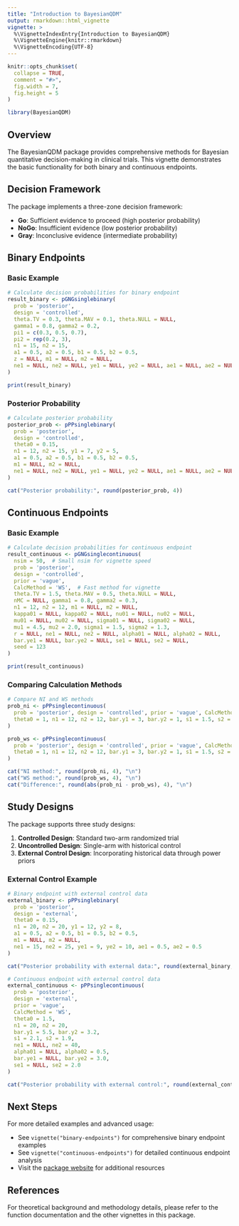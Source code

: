 ```yaml
---
title: "Introduction to BayesianQDM"
output: rmarkdown::html_vignette
vignette: >
  %\VignetteIndexEntry{Introduction to BayesianQDM}
  %\VignetteEngine{knitr::rmarkdown}
  %\VignetteEncoding{UTF-8}
---
```


```r
knitr::opts_chunk$set(
  collapse = TRUE,
  comment = "#>",
  fig.width = 7,
  fig.height = 5
)
```

```r
library(BayesianQDM)
```

## Overview

The BayesianQDM package provides comprehensive methods for Bayesian quantitative decision-making in clinical trials. This vignette demonstrates the basic functionality for both binary and continuous endpoints.

## Decision Framework

The package implements a three-zone decision framework:

- **Go**: Sufficient evidence to proceed (high posterior probability)
- **NoGo**: Insufficient evidence (low posterior probability)
- **Gray**: Inconclusive evidence (intermediate probability)

## Binary Endpoints

### Basic Example

```r
# Calculate decision probabilities for binary endpoint
result_binary <- pGNGsinglebinary(
  prob = 'posterior', 
  design = 'controlled', 
  theta.TV = 0.3, theta.MAV = 0.1, theta.NULL = NULL,
  gamma1 = 0.8, gamma2 = 0.2,
  pi1 = c(0.3, 0.5, 0.7), 
  pi2 = rep(0.2, 3), 
  n1 = 15, n2 = 15,
  a1 = 0.5, a2 = 0.5, b1 = 0.5, b2 = 0.5,
  z = NULL, m1 = NULL, m2 = NULL,
  ne1 = NULL, ne2 = NULL, ye1 = NULL, ye2 = NULL, ae1 = NULL, ae2 = NULL
)

print(result_binary)
```

### Posterior Probability

```r
# Calculate posterior probability
posterior_prob <- pPPsinglebinary(
  prob = 'posterior', 
  design = 'controlled', 
  theta0 = 0.15,
  n1 = 12, n2 = 15, y1 = 7, y2 = 5, 
  a1 = 0.5, a2 = 0.5, b1 = 0.5, b2 = 0.5,
  m1 = NULL, m2 = NULL,
  ne1 = NULL, ne2 = NULL, ye1 = NULL, ye2 = NULL, ae1 = NULL, ae2 = NULL
)

cat("Posterior probability:", round(posterior_prob, 4))
```

## Continuous Endpoints

### Basic Example

```r
# Calculate decision probabilities for continuous endpoint  
result_continuous <- pGNGsinglecontinuous(
  nsim = 50,  # Small nsim for vignette speed
  prob = 'posterior', 
  design = 'controlled', 
  prior = 'vague', 
  CalcMethod = 'WS',  # Fast method for vignette
  theta.TV = 1.5, theta.MAV = 0.5, theta.NULL = NULL,
  nMC = NULL, gamma1 = 0.8, gamma2 = 0.3,
  n1 = 12, n2 = 12, m1 = NULL, m2 = NULL,
  kappa01 = NULL, kappa02 = NULL, nu01 = NULL, nu02 = NULL,
  mu01 = NULL, mu02 = NULL, sigma01 = NULL, sigma02 = NULL,
  mu1 = 4.5, mu2 = 2.0, sigma1 = 1.5, sigma2 = 1.3,
  r = NULL, ne1 = NULL, ne2 = NULL, alpha01 = NULL, alpha02 = NULL,
  bar.ye1 = NULL, bar.ye2 = NULL, se1 = NULL, se2 = NULL,
  seed = 123
)

print(result_continuous)
```

### Comparing Calculation Methods

```r
# Compare NI and WS methods
prob_ni <- pPPsinglecontinuous(
  prob = 'posterior', design = 'controlled', prior = 'vague', CalcMethod = 'NI',
  theta0 = 1, n1 = 12, n2 = 12, bar.y1 = 3, bar.y2 = 1, s1 = 1.5, s2 = 1.2
)

prob_ws <- pPPsinglecontinuous(
  prob = 'posterior', design = 'controlled', prior = 'vague', CalcMethod = 'WS',
  theta0 = 1, n1 = 12, n2 = 12, bar.y1 = 3, bar.y2 = 1, s1 = 1.5, s2 = 1.2
)

cat("NI method:", round(prob_ni, 4), "\n")
cat("WS method:", round(prob_ws, 4), "\n")
cat("Difference:", round(abs(prob_ni - prob_ws), 4), "\n")
```

## Study Designs

The package supports three study designs:

1. **Controlled Design**: Standard two-arm randomized trial
2. **Uncontrolled Design**: Single-arm with historical control
3. **External Control Design**: Incorporating historical data through power priors

### External Control Example

```r
# Binary endpoint with external control data
external_binary <- pPPsinglebinary(
  prob = 'posterior', 
  design = 'external', 
  theta0 = 0.15,
  n1 = 20, n2 = 20, y1 = 12, y2 = 8,
  a1 = 0.5, a2 = 0.5, b1 = 0.5, b2 = 0.5,
  m1 = NULL, m2 = NULL,
  ne1 = 15, ne2 = 25, ye1 = 9, ye2 = 10, ae1 = 0.5, ae2 = 0.5
)

cat("Posterior probability with external data:", round(external_binary, 4), "\n")

# Continuous endpoint with external control data
external_continuous <- pPPsinglecontinuous(
  prob = 'posterior',
  design = 'external',
  prior = 'vague',
  CalcMethod = 'WS',
  theta0 = 1.5,
  n1 = 20, n2 = 20,
  bar.y1 = 5.5, bar.y2 = 3.2,
  s1 = 2.1, s2 = 1.9,
  ne1 = NULL, ne2 = 40,
  alpha01 = NULL, alpha02 = 0.5,
  bar.ye1 = NULL, bar.ye2 = 3.0,
  se1 = NULL, se2 = 2.0
)

cat("Posterior probability with external control:", round(external_continuous, 4), "\n")
```

## Next Steps

For more detailed examples and advanced usage:

- See `vignette("binary-endpoints")` for comprehensive binary endpoint examples
- See `vignette("continuous-endpoints")` for detailed continuous endpoint analysis
- Visit the [package website](https://gosukehommaEX.github.io/BayesianQDM/) for additional resources

## References

For theoretical background and methodology details, please refer to the function documentation and the other vignettes in this package.
